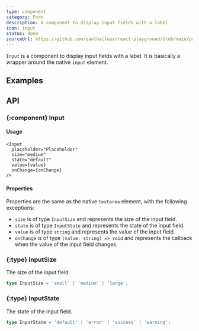 ```yaml
---
type: component
category: Form
description: A component to display input fields with a label.
icon: input
status: done
sourceUrl: https://github.com/paulhalleux/react-playground/blob/main/packages/playground/src/components/Input/Input.tsx
---
```


`Input` is a component to display input fields with a label. It is basically a wrapper around the native `input` element.

## Examples

<Example name="components/Form/Input" />

## API

### \{:component} Input

#### Usage

```tsx
<Input
  placeholder="Placeholder"
  size="medium"
  state="default"
  value={value}
  onChange={onChange}
/>
```

#### Properties

Properties are the same as the native `textarea` element, with the following exceptions:

- `size` is of type `InputSize` and represents the size of the input field.
- `state` is of type `InputState` and represents the state of the input field.
- `value` is of type `string` and represents the value of the input field.
- `onChange` is of type `(value: string) => void` and represents the callback when the value of the input field changes.

### \{:type} InputSize

The size of the input field.

```ts
type InputSize = 'small' | 'medium' | 'large';
```

### \{:type} InputState

The state of the input field.

```ts
type InputState = 'default' | 'error' | 'success' | 'warning';
```